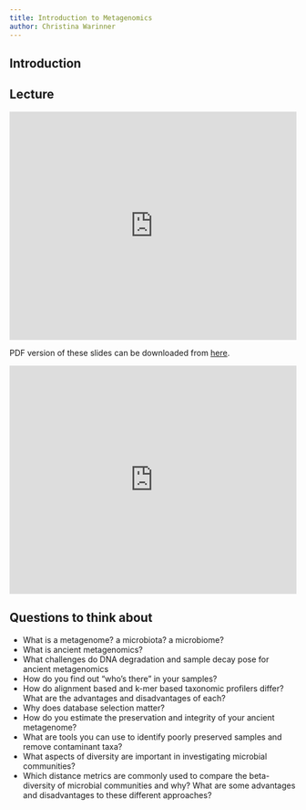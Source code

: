 ```yaml
---
title: Introduction to Metagenomics
author: Christina Warinner
---
```


## Introduction



## Lecture

<iframe src="https://docs.google.com/presentation/d/e/2PACX-1vSX9WVO_QLpx-xvJsaogt27Q3X3WW_wza9HWNuSuvcIWqPjEl_kqQ3Z_X45tbXZkQ7zDDFbCicd8e6h/embed?start=false&loop=false&delayms=10000" frameborder="0" width="100%" height="400px" allowfullscreen="true" mozallowfullscreen="true" webkitallowfullscreen="true"></iframe>

PDF version of these slides can be downloaded from [here](https://github.com/SPAAM-community/wss-summer-school/raw/main/docs/assets/slides/2022/3a-intro-to-metagenomics/SPAAM%20Summer%20School%202022%20-%203A%20-%20Intro%20to%20Metagenomics.pdf).

<iframe width="100%" height="400px" src="https://www.youtube.com/embed/O5IE5wgckLw" title="YouTube video player" frameborder="0" allow="accelerometer; autoplay; clipboard-write; encrypted-media; gyroscope; picture-in-picture" allowfullscreen></iframe>

## Questions to think about

- What is a metagenome? a microbiota? a microbiome?
- What is ancient metagenomics?
- What challenges do DNA degradation and sample decay pose for ancient metagenomics
- How do you find out “who’s there” in your samples?
- How do alignment based and k-mer based taxonomic profilers differ? What are the advantages and disadvantages of each?
- Why does database selection matter?
- How do you estimate the preservation and integrity of your ancient metagenome?
- What are tools you can use to identify poorly preserved samples and remove contaminant taxa?
- What aspects of diversity are important in investigating microbial communities?
- Which distance metrics are commonly used to compare the beta-diversity of microbial communities and why? What are some advantages and disadvantages to these different approaches?

